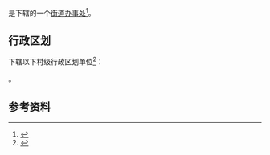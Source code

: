 {{中国乡级行政区|36/08/21/002/000}}

'''{{PAGENAMEBASE}}'''是{{PRC admin/fullname|36/08/21/002/000|3}}下辖的一个[[街道办事处|街道办事处]]<ref>{{PRC admin/ref sgc|{{PRC admin/parent|36/08/21/002/000}}}}</ref>。

== 行政区划 ==
{{PAGENAMEBASE}}下辖以下村级行政区划单位<ref>{{PRC admin/ref sgc|36/08/21/002/000}}</ref>：

{{PRC admin/children|36/08/21/002/000}}。

== 参考资料 ==
{{reflist}}

{{江西行政区划小作品}}
{{PRC admin/navcat|36/08/21/002/000}}